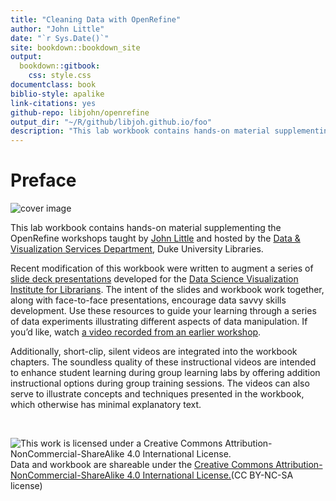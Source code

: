 ```yaml
---
title: "Cleaning Data with OpenRefine"
author: "John Little"
date: "`r Sys.Date()`"
site: bookdown::bookdown_site
output: 
  bookdown::gitbook:
    css: style.css
documentclass: book
biblio-style: apalike
link-citations: yes
github-repo: libjohn/openrefine  
output_dir: "~/R/github/libjoh.github.io/foo"  
description: "This lab workbook contains hands-on material supplementing the OpenRefine workshops"
---
```

<!-- render_book("index.Rmd") -->
<!-- gitbook(css="style.css") --> 
<!-- another option to render might be... -->
<!-- render_book("index.Rmd", output_format = NULL, clean = TRUE, 
  envir = parent.frame(), clean_envir = !interactive(), 
  output_dir = NULL, new_session = NA, preview = FALSE, 
  encoding = "UTF-8") -->

# Preface {-}

<img src="images/data-cleaning.png" alt="cover image" class="center" /> 


This lab workbook contains hands-on material supplementing the OpenRefine workshops taught by [John Little](https://john.little.info/) and hosted by the [Data & Visualization Services Department](https://library.duke.edu/data/), Duke University Libraries. 

Recent modification of this workbook were written to augment a series of [slide deck presentations](https://johnlittle.info/dsvil2018/) developed for the [Data Science Visualization Institute for Librarians](https://www.lib.ncsu.edu/data-science-and-visualization-institute).  The intent of the slides and workbook work together, along with face-to-face presentations, encourage data savvy skills development.  Use these resources to guide your learning through a series of data experiments illustrating different aspects of data manipulation.  If you'd like, watch [a video recorded from an earlier workshop](preamble.html#workshop-video).

Additionally, short-clip, silent videos are integrated into the workbook chapters.  The soundless quality of these instructional videos are intended to enhance student learning during group learning labs by offering addition instructional options during group training sessions.  The videos can also serve to illustrate concepts and techniques presented in the workbook, which otherwise has minimal explanatory text.

&nbsp;  

![This work is licensed under a Creative Commons Attribution-NonCommercial-ShareAlike 4.0 International License.](https://licensebuttons.net/l/by-nc-sa/4.0/88x31.png "This work is licensed under a Creative Commons Attribution-NonCommercial-ShareAlike 4.0 International License")  Data and workbook are shareable under the [Creative Commons Attribution-NonCommercial-ShareAlike 4.0 International License.](https://creativecommons.org/licenses/by-nc-sa/4.0/)(CC BY-NC-SA license)
